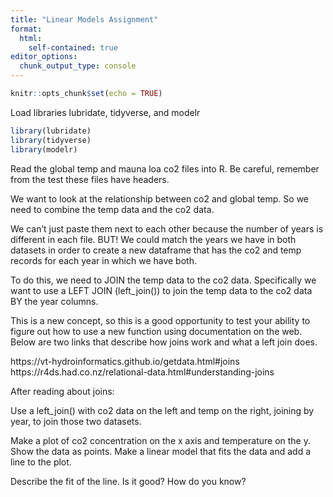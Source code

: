 ```yaml
---
title: "Linear Models Assignment"
format:
  html: 
    self-contained: true
editor_options: 
  chunk_output_type: console
---
```



```r
knitr::opts_chunk$set(echo = TRUE)
```

Load libraries lubridate, tidyverse, and modelr

```r
library(lubridate)
library(tidyverse)
library(modelr)
```

Read the global temp and mauna loa co2 files into R. Be careful, remember from the test these files have headers.

We want to look at the relationship between co2 and global temp. So we need to combine the temp data and the co2 data.

We can't just paste them next to each other because the number of years is different in each file. BUT! We could match the years we have in both datasets in order to create a new dataframe that has the co2 and temp records for each year in which we have both.

To do this, we need to JOIN the temp data to the co2 data. Specifically we want to use a LEFT JOIN (left_join()) to join the temp data to the co2 data BY the year columns.

This is a new concept, so this is a good opportunity to test your ability to figure out how to use a new function using documentation on the web. Below are two links that describe how joins work and what a left join does. 

https://vt-hydroinformatics.github.io/getdata.html#joins
https://r4ds.had.co.nz/relational-data.html#understanding-joins

After reading about joins:

Use a left_join() with co2 data on the left and temp on the right, joining by year, to join those two datasets.

Make a plot of co2 concentration on the x axis and temperature on the y. Show the data as points. Make a linear model that fits the data and add a line to the plot.

Describe the fit of the line. Is it good? How do you know?
```r

```

